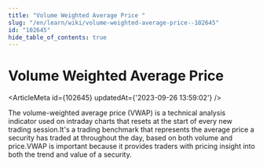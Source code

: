 ```yaml
---
title: "Volume Weighted Average Price "
slug: "/en/learn/wiki/volume-weighted-average-price--102645"
id: "102645"
hide_table_of_contents: true
---
```



# Volume Weighted Average Price 

<ArticleMeta id={102645} updatedAt={'2023-09-26 13:59:02'} />
<div className='border-solid border-b border-t-0 my-4 border-[var(--ifm-color-gray-300)]' />

The volume-weighted average price (VWAP) is a technical analysis indicator used on intraday charts that resets at the start of every new trading session.It's a trading benchmark that represents the average price a security has traded at throughout the day, based on both volume and price.VWAP is important because it provides traders with pricing insight into both the trend and value of a security.
